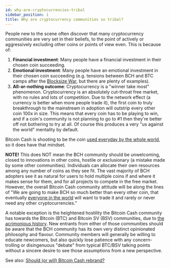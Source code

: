 ```yaml
---
id: why-are-cryptocurrencies-tribal
sidebar_position: 1
title: Why are cryptocurrency communities so tribal?
---
```


People new to the scene often discover that many cryptocurrency communities are very set in their beliefs, to the point of actively or aggressively excluding other coins or points of view even. This is because of:

1. **Financial investment**: Many people have a financial investment in their chosen coin succeeding.
2. **Emotional investment**: Many people have an emotional investment in their chosen coin succeeding (e.g. tensions between BCH and BTC camps after the [Blocksize War](/start#episode-8-of-10-bitcoin-cash), but there are plenty of examples).
3. **All-or-nothing outcome**: Cryptocurrency is a "winner take most" phenomenon. Cryptocurrency is an absolutely cut-throat free market, with no rules and lots of competition. Due to the network effect (a currency is better when more people trade it), the first coin to truly breakthrough to the mainstream in adoption will outstrip every other coin 100x in size. This means that every coin has to be playing to win, and if a coin's community is not planning to go to #1 then they're better off not bothering to try at all. Of course this produces a very "us against the world" mentality by default.

Bitcoin Cash is shooting to be the coin [used everyday by the whole world](/faqs/Podcast/what-do-you-mean-global-reserve-currency), so it does have that mindset.

**NOTE!** This does NOT mean the BCH community should be unwelcoming, closed to innovations in other coins, hostile or exclusionary (a mistake made by some other communities). Individuals can allocate their own resources among any number of coins as they see fit. The vast majority of BCH adopters see it as natural for users to hold multiple coins if and where it makes sense for them, and for all projects to compete in the free market. However, the overall Bitcoin Cash community attitude will be along the lines of "We are going to make BCH so much better than every other coin, that eventually [everyone in the world](/faqs/Podcast/what-do-you-mean-global-reserve-currency) will want to trade it and rarely or never need any other cryptocurrencies."

A notable exception is the heightened hostility the Bitcoin Cash community has towards the Bitcoin (BTC) and Bitcoin SV (BSV) communities, due to [the acrimonious history](/start#episode-8-of-10-bitcoin-cash). New entrants from either of those communities should be aware that the BCH community has its own very distinct opinionated philosophy and flavour. Community members will generally be willing to educate newcomers, but also quickly lose patience with any concern-trolling or disingenuous "debate" from typical BTC/BSV talking points without a sincere desire to see those assumptions from a new perspective.

See also: [Should (or will) Bitcoin Cash rebrand?](/faqs/BCH/will-bitcoin-cash-rebrand)
